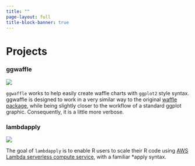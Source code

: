 ```yaml
---
title: ""
page-layout: full
title-block-banner: true
---
```


# Projects

### ggwaffle

:::{.grid}

:::{.g-col-4}
:::{#img-badge}
[![](figures/badges/ggwaffle.png)](https://github.com/liamgilbey/ggwaffle)
:::
:::

:::{.g-col-8 .vh-center .center-text}
`ggwaffle` works to help easily create waffle charts with `ggplot2` style syntax. ggwaffle is designed to work in a very similar way to the original [waffle package](https://github.com/hrbrmstr/waffle), while being slightly closer to the workflow of a standard ggplot graphic. Consequently, it is a little more verbose.

:::
:::

### lambdapply

:::{.grid}

:::{.g-col-4}
:::{#img-badge}
[![](figures/badges/lambdapply.png)](https://github.com/liamgilbey/lambdapply)
:::
:::

:::{.g-col-8 .vh-center .center-text}

The goal of `lambdapply` is to enable R users to scale their R code using [AWS Lambda serverless compute service](https://aws.amazon.com/lambda/), with a familiar *apply syntax.
:::
:::

<br>